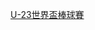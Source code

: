 {{Navbox
|name = 2016年U-23世界盃棒球賽日本代表隊
|title = {{Flagicon|JPN}} [[日本棒球代表隊|<span style="color:#fff;">日本棒球代表隊</span>]] - [[2016年U-23世界盃棒球賽|{{Color|#fff|2016年U-23世界盃棒球賽}}]]
|state = <includeonly>collapsed</includeonly>
|basestyle = background:#003; color:#fff;
|listclass = hlist hlist-pipe
|group1 = 總教練
|list1 = 77 [[齋藤雅樹]]
|group2 = 教練
|list2 = 
* 40 [[大塚晶文]]
* 70 [[三輪隆]]
* 81 [[安藤強]]
|group3 = 投手
|list3 = 
* 11 [[青山大紀]]
* 13 [[勝野昌慶]]
* 14 [[田嶋大樹]]
* 16 [[塹江敦哉]]
* 17 [[大野亨輔]]
* 18 [[安樂智大]]
* 19 [[笠原大芽]]
* 20 [[岸本淳希]]
* 21 [[永谷暢章]]
* 24 [[本田圭佑 (棒球選手)|本田圭佑]]
* 26 [[歲內宏明]]
|group4 = 捕手
|list4 = 
* 22 [[柿沼友哉]]
* 23 [[佐野洋樹]]
* 27 [[下妻貴寬]]
|group5 = 内野手
|list5 = 
* 2 [[吉持亮汰]]
* 5 [[廣岡大志]]
* 6 [[植田海]]
* 7 [[丸子達也]]
* 10 [[山下幸輝]]
* 12 [[三好匠]]
|group6 = 外野手
|list6 = 
* 1 [[真砂勇介]]
* 3 [[乙坂智]]
* 8 [[山崎晃大朗]]
* 9 [[武田健吾]]
}}<noinclude>
[[Category:日本棒球模板|U-23世界盃棒球賽]]
</noinclude>